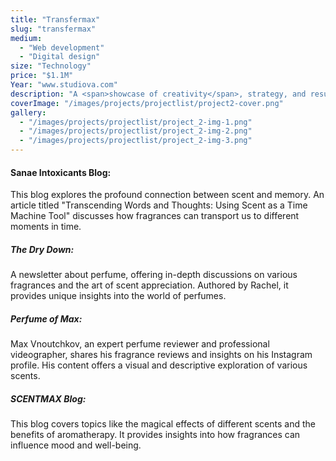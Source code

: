 ```yaml
---
title: "Transfermax"
slug: "transfermax"
medium:
  - "Web development"
  - "Digital design"
size: "Technology"
price: "$1.1M"
Year: "www.studiova.com"
description: "A <span>showcase of creativity</span>, strategy, and results explore the projects that define us."
coverImage: "/images/projects/projectlist/project2-cover.png"
gallery:
  - "/images/projects/projectlist/project_2-img-1.png"
  - "/images/projects/projectlist/project_2-img-2.png"
  - "/images/projects/projectlist/project_2-img-3.png"
---
```


#### Sanae Intoxicants Blog:

This blog explores the profound connection between scent and memory. An article titled "Transcending Words and Thoughts: Using Scent as a Time Machine Tool" discusses how fragrances can transport us to different moments in time.

##### The Dry Down:

A newsletter about perfume, offering in-depth discussions on various fragrances and the art of scent appreciation. Authored by Rachel, it provides unique insights into the world of perfumes.

##### Perfume of Max:

Max Vnoutchkov, an expert perfume reviewer and professional videographer, shares his fragrance reviews and insights on his Instagram profile. His content offers a visual and descriptive exploration of various scents.

##### SCENTMAX Blog:

This blog covers topics like the magical effects of different scents and the benefits of aromatherapy. It provides insights into how fragrances can influence mood and well-being.
